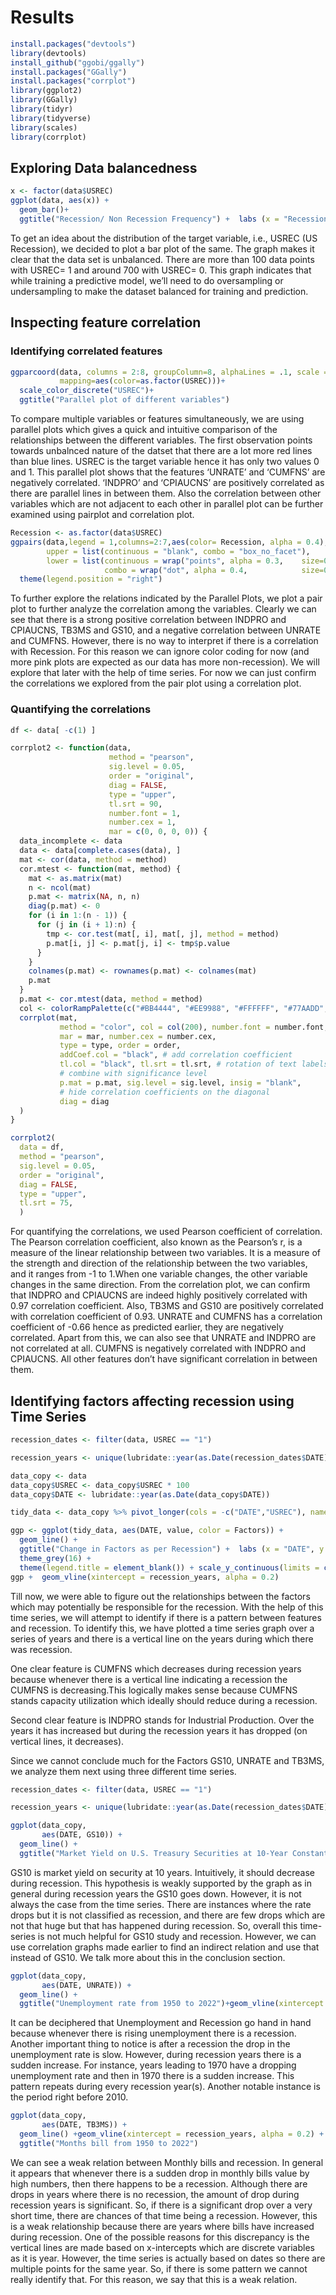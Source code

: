 # Results
```r
install.packages("devtools")
library(devtools)
install_github("ggobi/ggally")
install.packages("GGally")
install.packages("corrplot")
library(ggplot2)
library(GGally)
library(tidyr)
library(tidyverse)
library(scales)  
library(corrplot)

```

## Exploring Data balancedness
```r

x <- factor(data$USREC) 
ggplot(data, aes(x)) + 
  geom_bar()+
  ggtitle("Recession/ Non Recession Frequency") +  labs (x = "Recession", y = "Count")
```

To get an idea about the distribution of the target variable, i.e., USREC (US Recession), we decided to plot a bar plot of the same. The graph makes it clear that the data set is unbalanced. There are more than 100 data points with USREC= 1 and around 700 with USREC= 0. This graph indicates that while training a predictive model, we'll need to do oversampling or undersampling to make the dataset balanced for training and prediction.

## Inspecting feature correlation

### Identifying correlated features


```r
ggparcoord(data, columns = 2:8, groupColumn=8, alphaLines = .1, scale = "uniminmax", 
           mapping=aes(color=as.factor(USREC)))+
  scale_color_discrete("USREC")+
  ggtitle("Parallel plot of different variables") 
```

To compare multiple variables or features simultaneously, we are using parallel plots which gives a quick and intuitive comparison of the relationships between the different variables. The first observation points towards unbalnced nature of the datset that there are a lot more red lines than blue lines.
USREC is the target variable hence it has only two values 0 and 1.
This parallel plot shows that the features 'UNRATE' and 'CUMFNS' are negatively correlated.
'INDPRO' and 'CPIAUCNS' are positively correlated as there are parallel lines in between them.
Also the correlation between other variables which are not adjacent to each other in parallel plot can be further examined using pairplot and correlation plot.




```r
Recession <- as.factor(data$USREC)
ggpairs(data,legend = 1,columns=2:7,aes(color= Recession, alpha = 0.4),
        upper = list(continuous = "blank", combo = "box_no_facet"),
        lower = list(continuous = wrap("points", alpha = 0.3,    size=0.3), 
                     combo = wrap("dot", alpha = 0.4,            size=0.3) ), title = "Correlation Between factors") + 
  theme(legend.position = "right")
```

To further explore the relations indicated by the Parallel Plots, we plot a pair plot to further analyze the correlation among the variables. Clearly we can see that there is a strong positive correlation between INDPRO and CPIAUCNS, TB3MS and GS10, and a negative correlation between UNRATE and CUMFNS. However, there is no way to interpret if there is a correlation with Recession. For this reason we can ignore color coding for now (and more pink plots are expected as our data has more non-recession). We will explore that later with the help of time series. For now we can just confirm the correlations we explored from the pair plot using a correlation plot.

### Quantifying the correlations

```r
df <- data[ -c(1) ]

corrplot2 <- function(data,
                      method = "pearson",
                      sig.level = 0.05,
                      order = "original",
                      diag = FALSE,
                      type = "upper",
                      tl.srt = 90,
                      number.font = 1,
                      number.cex = 1,
                      mar = c(0, 0, 0, 0)) {
  data_incomplete <- data
  data <- data[complete.cases(data), ]
  mat <- cor(data, method = method)
  cor.mtest <- function(mat, method) {
    mat <- as.matrix(mat)
    n <- ncol(mat)
    p.mat <- matrix(NA, n, n)
    diag(p.mat) <- 0
    for (i in 1:(n - 1)) {
      for (j in (i + 1):n) {
        tmp <- cor.test(mat[, i], mat[, j], method = method)
        p.mat[i, j] <- p.mat[j, i] <- tmp$p.value
      }
    }
    colnames(p.mat) <- rownames(p.mat) <- colnames(mat)
    p.mat
  }
  p.mat <- cor.mtest(data, method = method)
  col <- colorRampPalette(c("#BB4444", "#EE9988", "#FFFFFF", "#77AADD", "#4477AA"))
  corrplot(mat,
           method = "color", col = col(200), number.font = number.font,
           mar = mar, number.cex = number.cex,
           type = type, order = order,
           addCoef.col = "black", # add correlation coefficient
           tl.col = "black", tl.srt = tl.srt, # rotation of text labels
           # combine with significance level
           p.mat = p.mat, sig.level = sig.level, insig = "blank",
           # hide correlation coefficients on the diagonal
           diag = diag
  )
}

corrplot2(
  data = df,
  method = "pearson",
  sig.level = 0.05,
  order = "original",
  diag = FALSE,
  type = "upper",
  tl.srt = 75,
  ) 
```

For quantifying the correlations, we used Pearson coefficient of correlation.
The Pearson correlation coefficient, also known as the Pearson's r, is a measure of the linear relationship between two variables. It is a measure of the strength and direction of the relationship between the two variables, and it ranges from -1 to 1.When one variable changes, the other variable changes in the same direction.
From the correlation plot, we can confirm that INDPRO and CPIAUCNS are indeed highly positively correlated with 0.97 correlation coefficient. Also, TB3MS and GS10 are positively correlated with correlation coefficient of 0.93. UNRATE and CUMFNS has a correlation coefficient of -0.66 hence as predicted earlier, they are negatively correlated. 
Apart from this, we can also see that UNRATE and INDPRO are not correlated at all. CUMFNS is negatively correlated with INDPRO and CPIAUCNS. All other features don't have significant correlation in between them.








## Identifying factors affecting recession using Time Series



```r
recession_dates <- filter(data, USREC == "1")

recession_years <- unique(lubridate::year(as.Date(recession_dates$DATE)))

data_copy <- data
data_copy$USREC <- data_copy$USREC * 100
data_copy$DATE <- lubridate::year(as.Date(data_copy$DATE))

tidy_data <- data_copy %>% pivot_longer(cols = -c("DATE","USREC"), names_to = "Factors") |> mutate(Factors = forcats::fct_reorder2(Factors,DATE, value))

ggp <- ggplot(tidy_data, aes(DATE, value, color = Factors)) +
  geom_line() +
  ggtitle("Change in Factors as per Recession") +  labs (x = "DATE", y = "RATE") +
  theme_grey(16) +
  theme(legend.title = element_blank()) + scale_y_continuous(limits = c(0, 100,5)) 
ggp +  geom_vline(xintercept = recession_years, alpha = 0.2) 
```

Till now, we were able to figure out the relationships between the factors which may potentially be responsible for the recession. With the help of this time series, we will attempt to identify if there is a pattern between features and recession. To identify this, we have plotted a time series graph over a series of years and there is a vertical line on the years during which there was recession.

One clear feature is CUMFNS which decreases during recession years because whenever there is a vertical line indicating a recession the CUMFNS is decreasing.This logically makes sense because CUMFNS stands capacity utilization which ideally  should reduce during a recession.

Second clear feature is INDPRO stands for Industrial Production. Over the years it has increased but during the recession years it has dropped (on vertical lines, it decreases). 

Since we cannot conclude much for the Factors GS10, UNRATE and TB3MS, we analyze them next using three different time series.




```r
recession_dates <- filter(data, USREC == "1")

recession_years <- unique(lubridate::year(as.Date(recession_dates$DATE)))

ggplot(data_copy, 
       aes(DATE, GS10)) + 
  geom_line() +
  ggtitle("Market Yield on U.S. Treasury Securities at 10-Year Constant Maturity")+  geom_vline(xintercept = recession_years, alpha = 0.2) 


```

GS10 is market yield  on security at 10 years. Intuitively, it should  decrease during recession. This hypothesis is weakly supported by the graph as in general during recession years the GS10 goes down. However, it is not always the case from the time series. There are instances where the rate drops but it is not classified as recession, and there are few drops which are not that huge but that has happened during recession. So, overall this time-series is not much helpful for GS10 study and recession. However, we can use correlation graphs made earlier to find an indirect relation and use that instead of GS10. We talk more about this in the conclusion section. 

```r
ggplot(data_copy, 
       aes(DATE, UNRATE)) + 
  geom_line() +
  ggtitle("Unemployment rate from 1950 to 2022")+geom_vline(xintercept = recession_years, alpha = 0.2) 

```

It can be deciphered that Unemployment and Recession go hand in hand because whenever there is  rising unemployment there is a recession. Another important thing to notice is after a recession the drop in the unemployment rate is slow. However, during recession years there is a sudden increase. For instance, years leading to 1970 have a dropping unemployment rate and then in 1970 there is a sudden increase. This pattern repeats during every recession year(s). Another notable instance is the period right before 2010. 

```r
ggplot(data_copy, 
       aes(DATE, TB3MS)) + 
  geom_line() +geom_vline(xintercept = recession_years, alpha = 0.2) +
  ggtitle("Months bill from 1950 to 2022")
```

We can see a weak relation between Monthly bills and recession. In general it appears that whenever there is a sudden drop in monthly bills value by high numbers, then there happens to be a recession. Although there are drops in years where there is no recession, the amount of drop during recession years is significant. So, if there is a significant drop over a very short time, there are chances of that time being a recession. However, this is a weak relationship because there are years where bills have increased during recession. One of the possible reasons for this discrepancy is the vertical lines are made based on x-intercepts which are discrete variables as it is year. However, the time series is actually based on dates so there are multiple points for the same year. So, if there is some pattern we cannot really identify that. For this reason, we say that this is a weak relation.






